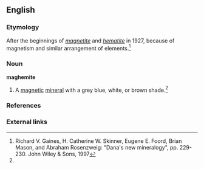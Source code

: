 ==English==

===Etymology===
After the beginnings of ''[[magnetite]]'' and ''[[hematite]]'' in 1927, because of magnetism and similar arrangement of elements.<ref name="New Dana">Richard V. Gaines, H. Catherine W. Skinner, Eugene E. Foord, Brian Mason, and Abraham Rosenzweig: "Dana's new mineralogy", pp. 229-230. John Wiley & Sons, 1997</ref>

===Noun===
'''maghemite''' 

# {{mineralogy}} A [[magnetic]] [[mineral]] with a grey blue, white, or brown shade.<ref name="New Dana"/>

===References===
<references/>

===External links===
{{projectlinks
 |pedia
 |page1 = Maghemite
}}